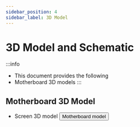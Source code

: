 ```yaml
---
sidebar_position: 4
sidebar_label: 3D Model
---
```


# 3D Model and Schematic

:::info
* This document provides the following
* Motherboard 3D models
:::




## Motherboard 3D Model

* Screen 3D model
    <Button variant="contained" disableElevation href="https://cdn.mellow.klipper.cn/STEP/FLY-WiScreen.step">Motherboard model</Button>
